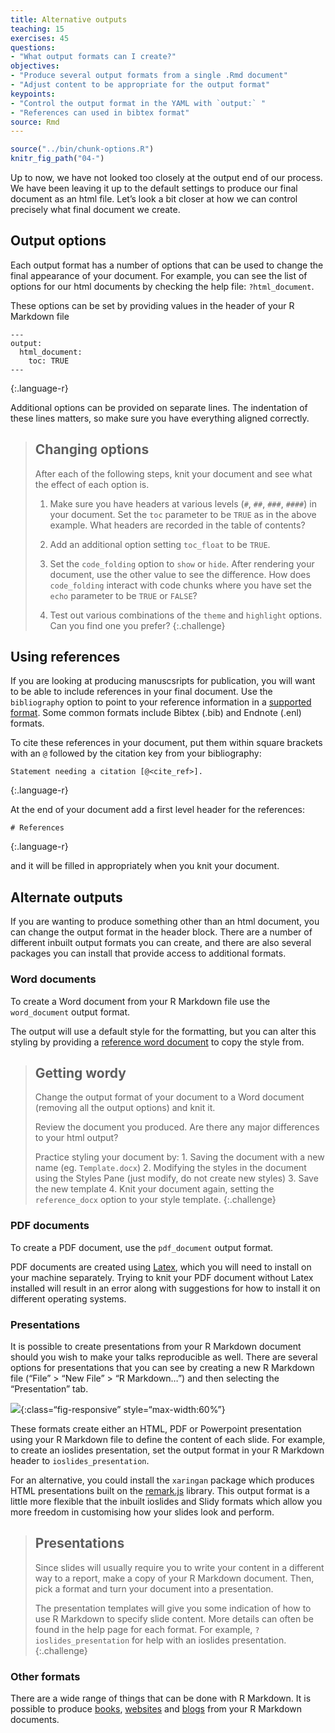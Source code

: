 ```yaml
---
title: Alternative outputs
teaching: 15
exercises: 45
questions:
- "What output formats can I create?"
objectives:
- "Produce several output formats from a single .Rmd document"
- "Adjust content to be appropriate for the output format"
keypoints:
- "Control the output format in the YAML with `output:` "
- "References can used in bibtex format"
source: Rmd
---
```


```r
source("../bin/chunk-options.R")
knitr_fig_path("04-")
```

Up to now, we have not looked too closely at the output end of our process. We have been leaving it
up to the default settings to produce our final document as an html file. Let's look a bit closer
at how we can control precisely what final document we create.

## Output options

Each output format has a number of options that can be used to change the final appearance of your
document. For example, you can see the list of options for our html documents by checking the help
file: `?html_document`.

These options can be set by providing values in the header of your R Markdown file

~~~~
---
output:
  html_document:
    toc: TRUE
---
~~~~
{:.language-r}

Additional options can be provided on separate lines. The indentation of these lines matters, so make
sure you have everything aligned correctly.

> ## Changing options
> 
> After each of the following steps, knit your document and see what the effect of each option is.
>
> 1. Make sure you have headers at various levels (`#`, `##`, `###`, `####`) in your document. 
> Set the `toc` parameter to be `TRUE` as in the above example. What headers are recorded in the 
> table of contents?
>
> 2. Add an additional option setting `toc_float` to be `TRUE`. 
>
> 3. Set the `code_folding` option to `show` or `hide`. After rendering your document, use the other
> value to see the difference. How does `code_folding` interact with code chunks where you have set
> the `echo` parameter to be `TRUE` or `FALSE`?
>
> 4. Test out various combinations of the `theme` and `highlight` options. Can you find one you prefer?
{:.challenge}

## Using references

If you are looking at producing manuscsripts for publication, you will want to be able to include 
references in your final document. Use the `bibliography` option to point to your reference information
in a [supported format](https://rmarkdown.rstudio.com/authoring_bibliographies_and_citations.html). 
Some common formats include Bibtex (.bib) and Endnote (.enl) formats.

To cite these references in your document, put them within square brackets with an `@` followed by
the citation key from your bibliography:

~~~
Statement needing a citation [@<cite_ref>].
~~~
{:.language-r}

At the end of your document add a first level header for the references:

~~~
# References
~~~
{:.language-r}

and it will be filled in appropriately when you knit your document.

## Alternate outputs

If you are wanting to produce something other than an html document, you can change the output format
in the header block. There are a number of different inbuilt output formats you can create, and there
are also several packages you can install that provide access to additional formats.

### Word documents

To create a Word document from your R Markdown file use the `word_document` output format.

The output will use a default style for the formatting, but you can alter this styling by providing
a [reference word document](https://rmarkdown.rstudio.com/articles_docx.html) to copy the style from.

> ## Getting wordy
> 
> Change the output format of your document to a Word document (removing all the output options) and
> knit it. 
>
> Review the document you produced. Are there any major differences to your html output?
>
> Practice styling your document by:
> 1. Saving the document with a new name (eg. `Template.docx`)
> 2. Modifying the styles in the document using the Styles Pane (just modify, do not create new styles)
> 3. Save the new template
> 4. Knit your document again, setting the `reference_docx` option to your style template.
{:.challenge}

### PDF documents

To create a PDF document, use the `pdf_document` output format.

PDF documents are created using [Latex](https://www.latex-project.org), which you will need to install
on your machine separately. Trying to knit your PDF document without Latex installed will result in an 
error along with suggestions for how to install it on different operating systems.

### Presentations

It is possible to create presentations from your R Markdown document should you wish to make your talks
reproducible as well. There are several options for presentations that you can see by creating a new
R Markdown file ("File" > "New File" > "R Markdown...") and then selecting the "Presentation" tab.

![](../fig/presentation_options.png){:class="fig-responsive" style="max-width:60%"}

These formats create either an HTML, PDF or Powerpoint presentation using your R Markdown file to define
the content of each slide. For example, to create an ioslides presentation, set the output format in your
R Markdown header to `ioslides_presentation`. 

For an alternative, you could install the `xaringan` package which produces HTML presentations built on the
[remark.js](https://remarkjs.com/) library. This output format is a little more flexible that the inbuilt
ioslides and Slidy formats which allow you more freedom in customising how your slides look and perform.

> ## Presentations
> 
> Since slides will usually require you to write your content in a different way to a report, make a
> copy of your R Markdown document. Then, pick a format and turn your document into a presentation.
>
> The presentation templates will give you some indication of how to use R Markdown to specify slide
> content. More details can often be found in the help page for each format. For example, `?ioslides_presentation`
> for help with an ioslides presentation.
{:.challenge}

### Other formats

There are a wide range of things that can be done with R Markdown. It is possible to produce [books](https://bookdown.org), [websites](https://bookdown.org/yihui/rmarkdown/rmarkdown-site.html) and [blogs](https://bookdown.org/yihui/blogdown/) from your R Markdown documents. 
